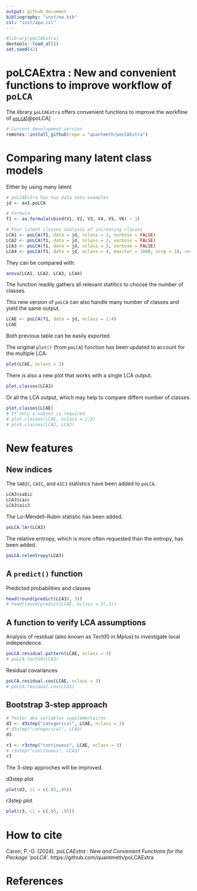 ```yaml
---
output: github_document
bibliography: "inst/ma.bib"
csl: "inst/apa.csl"
---
```


```r
#library(poLCAExtra)
devtools::load_all()
set.seed(42)
```

# poLCAExtra : New and convenient functions to improve workflow of `poLCA`

The library `poLCAExtra` offers convenient functions to improve the workflow of [`poLCA`](https://github.com/dlinzer/poLCA)[@poLCA]

```r
# Current development version
remotes::install_github(repo = "quantmeth/poLCAExtra")
```

# Comparing many latent class models

Either by using many latent

```r
# poLCAExtra has two data sets examples
jd <- ex1.poLCA

# Formula
f1 <- as.formula(cbind(V1, V2, V3, V4, V5, V6) ~ 1)

# Four latent classes analysis of increasing classes
LCA1 <- poLCA(f1, data = jd, nclass = 1, verbose = FALSE) 
LCA2 <- poLCA(f1, data = jd, nclass = 2, verbose = FALSE)
LCA3 <- poLCA(f1, data = jd, nclass = 3, verbose = FALSE)
LCA4 <- poLCA(f1, data = jd, nclass = 4, maxiter = 1000, nrep = 10, verbose = FALSE)
```

They can be compared with.

```r
anova(LCA1, LCA2, LCA3, LCA4)
```

The function readily gathers all relevant statitics to choose the number of classes.

This new version of `poLCA` can also handle many number of classes and yield the same output.

```r
LCAE <- poLCA(f1, data = jd, nclass = 1:4)
LCAE
```

Both previous table can be easily exported.

The original `plot()` (from `poLCA`) function has been updated to account for the multiple LCA.

```r
plot(LCAE, nclass = 3)
```

There is also a new plot that works with a single LCA output.

```r
plot.classes(LCA3)
```

Or all the LCA output, which may help to compare diffent number of classes.

```r
plot.classes(LCAE)
# If only a subset is required
# plot.classes(LCAE, nclass = 2:3)
# plot.classes(LCA2, LCA3)
```

# New features

## New indices

The `SABIC`, `CAIC`, and `AIC3` statistics have been added to `poLCA`.

```r
LCA3$sabic
LCA3$caic
LCA3$aic3
```

The Lo-Mendell-Rubin statistic has been added.

```r
poLCA.lmr(LCA3)
```

The relative entropy, which is more often requested than the entropy, has been added.

```r
poLCA.relentropy(LCA3)
```

## A `predict()` function

Predicted probabilities and classes

```r
head(round(predict(LCA3), 3))
# head(round(predict(LCAE, nclass = 3),3))
```

## A function to verify LCA assumptions

Analysis of residual (also known as Tech10 in Mplus) to investigate local independence.

```r
poLCA.residual.pattern(LCAE, nclass = 3)
# poLCA.tech10(LCA3)
```

Residual covariances

```r
poLCA.residual.cov(LCAE, nclass = 3)
# poLCA.residual.cov(LCA3)
```

## Bootstrap 3-step approach

```r
# Tester des variables supplémentaires
d3 <- d3step("categorical", LCAE, nclass = 3)
# d3step("categorical", LCA3)
d3

r3 <- r3step("continuous", LCAE, nclass = 3)
# r3step("continuous", LCA3)
r3
```
The 3-step approches will be improved.

d3step plot

```r
plot(d3, ci = c(.05,.95))
```

r3step plot

```r
plot(r3, ci = c(.05, .95))
```



# How to cite

Caron, P.-O. (2024). *poLCAExtra : New and Convenient Functions for the Package 'poLCA'*. https://github.com/quantmeth/poLCAExtra

# References
